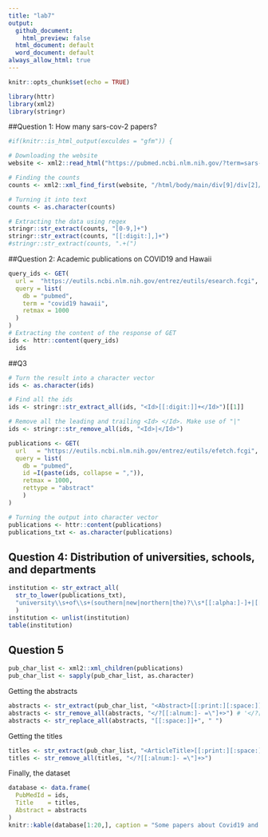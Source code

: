 ```yaml
---
title: "lab7"
output: 
  github_document: 
    html_preview: false
  html_document: default
  word_document: default
always_allow_html: true
---
```


```r
knitr::opts_chunk$set(echo = TRUE)
```

```r
library(httr)
library(xml2)
library(stringr)
```

##Question 1: How many sars-cov-2 papers?
```r
#if(knitr::is_html_output(exculdes = "gfm")) {
```

```r
# Downloading the website
website <- xml2::read_html("https://pubmed.ncbi.nlm.nih.gov/?term=sars-cov-2")

# Finding the counts
counts <- xml2::xml_find_first(website, "/html/body/main/div[9]/div[2]/div[2]/div[1]/span")

# Turning it into text
counts <- as.character(counts)

# Extracting the data using regex
stringr::str_extract(counts, "[0-9,]+")
stringr::str_extract(counts, "[[:digit:],]+")
#stringr::str_extract(counts, ".+(")
```

##Question 2: Academic publications on COVID19 and Hawaii
```r
query_ids <- GET(
  url =  "https://eutils.ncbi.nlm.nih.gov/entrez/eutils/esearch.fcgi",
  query = list(
    db = "pubmed",
    term = "covid19 hawaii",
    retmax = 1000
  )
)
# Extracting the content of the response of GET
ids <- httr::content(query_ids)
  ids
```

##Q3
```r
# Turn the result into a character vector
ids <- as.character(ids)

# Find all the ids 
ids <- stringr::str_extract_all(ids, "<Id>[[:digit:]]+</Id>")[[1]]

# Remove all the leading and trailing <Id> </Id>. Make use of "|"
ids <- stringr::str_remove_all(ids, "<Id>|</Id>")
```

```r
publications <- GET(
  url   = "https://eutils.ncbi.nlm.nih.gov/entrez/eutils/efetch.fcgi",
  query = list(
    db = "pubmed",
    id =I(paste(ids, collapse = ",")),
    retmax = 1000,
    rettype = "abstract"
    )
)

# Turning the output into character vector
publications <- httr::content(publications)
publications_txt <- as.character(publications)
```

## Question 4: Distribution of universities, schools, and departments

```r
institution <- str_extract_all(
  str_to_lower(publications_txt),
  "university\\s+of\\s+(southern|new|northern|the)?\\s*[[:alpha:]-]+|[[:alpha:]-]+\\s+institute\\s+of\\s+[[:alpha:]-]+"
  ) 
institution <- unlist(institution)
table(institution)

```

## Question 5

```r
pub_char_list <- xml2::xml_children(publications)
pub_char_list <- sapply(pub_char_list, as.character)
```
Getting the abstracts
```r
abstracts <- str_extract(pub_char_list, "<Abstract>[[:print:][:space:]]+</Abstract>")
abstracts <- str_remove_all(abstracts, "</?[[:alnum:]- =\"]+>") # '</?[[:alnum:]- ="]+>'
abstracts <- str_replace_all(abstracts, "[[:space:]]+", " ")
```
Getting the titles
```r
titles <- str_extract(pub_char_list, "<ArticleTitle>[[:print:][:space:]]+</ArticleTitle>")
titles <- str_remove_all(titles, "</?[[:alnum:]- =\"]+>")
```

Finally, the dataset

```r
database <- data.frame(
  PubMedId = ids,
  Title    = titles,
  Abstract = abstracts
)
knitr::kable(database[1:20,], caption = "Some papers about Covid19 and Hawaii")
```
